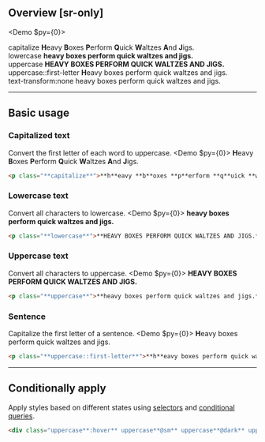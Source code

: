 ## Overview [sr-only]
<Overview/>

<Demo $py={0}>
    <DemoPanel className="flex flex:col gap:30">
        <div className="w:full">
            <DemoLabel>capitalize</DemoLabel>
            <DemoP><b className="bg-stripe-pink">H</b>eavy <b className="bg-stripe-pink">B</b>oxes <b className="bg-stripe-pink">P</b>erform <b className="bg-stripe-pink">Q</b>uick <b className="bg-stripe-pink">W</b>altzes <b className="bg-stripe-pink">A</b>nd <b className="bg-stripe-pink">J</b>igs.</DemoP>
        </div>
        <div className="w:full">
            <DemoLabel>lowercase</DemoLabel>
            <DemoP><b className="bg-stripe-pink">heavy boxes perform quick waltzes and jigs.</b></DemoP>
        </div>
        <div className="w:full">
            <DemoLabel>uppercase</DemoLabel>
            <DemoP><b className="bg-stripe-pink">HEAVY BOXES PERFORM QUICK WALTZES AND JIGS.</b></DemoP>
        </div>
        <div className="w:full">
            <DemoLabel>uppercase::first-letter</DemoLabel>
            <DemoP><b className="bg-stripe-pink">H</b>eavy boxes perform quick waltzes and jigs.</DemoP>
        </div>
        <div className="w:full">
            <DemoLabel>text-transform:none</DemoLabel>
            <DemoP>heavy boxes perform quick waltzes and jigs.</DemoP>
        </div>
    </DemoPanel>
</Demo>

---

## Basic usage
### Capitalized text
Convert the first letter of each word to uppercase.
<Demo $py={0}>
    <DemoPanel>
        <DemoP><b className="bg-stripe-pink">H</b>eavy <b className="bg-stripe-pink">B</b>oxes <b className="bg-stripe-pink">P</b>erform <b className="bg-stripe-pink">Q</b>uick <b className="bg-stripe-pink">W</b>altzes <b className="bg-stripe-pink">A</b>nd <b className="bg-stripe-pink">J</b>igs.</DemoP>
    </DemoPanel>
</Demo>
```html
<p class="**capitalize**">**h**eavy **b**oxes **p**erform **q**uick **w**altzes **a**nd **j**igs.</p>
```

### Lowercase text
Convert all characters to lowercase.
<Demo $py={0}>
    <DemoPanel>
        <DemoP><b className="bg-stripe-pink">heavy boxes perform quick waltzes and jigs.</b></DemoP>
    </DemoPanel>
</Demo>
```html
<p class="**lowercase**">**HEAVY BOXES PERFORM QUICK WALTZES AND JIGS.**</p>
```

### Uppercase text
Convert all characters to uppercase.
<Demo $py={0}>
    <DemoPanel>
        <DemoP><b className="bg-stripe-pink">HEAVY BOXES PERFORM QUICK WALTZES AND JIGS.</b></DemoP>
    </DemoPanel>
</Demo>
```html
<p class="**uppercase**">**heavy boxes perform quick waltzes and jigs.**</p>
```

### Sentence
Capitalize the first letter of a sentence.
<Demo $py={0}>
    <DemoPanel>
        <DemoP><b className="bg-stripe-pink">H</b>eavy boxes perform quick waltzes and jigs.</DemoP>
    </DemoPanel>
</Demo>
```html
<p class="**uppercase::first-letter**">**h**eavy boxes perform quick waltzes and jigs.</p>
```

---

## Conditionally apply
Apply styles based on different states using [selectors](/docs/state-selectors) and [conditional queries](/docs/conditional-queries).
```html
<div class="uppercase**:hover** uppercase**@sm** uppercase**@dark** uppercase**@print**">…</div>
```


